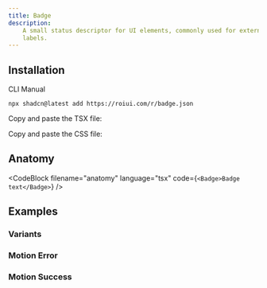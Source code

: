 ```yaml
---
title: Badge
description:
    A small status descriptor for UI elements, commonly used for external links and
    labels.
---
```


<ComponentPreview name="badge-demo" />

## Installation

<InstallationTabs>

<InstallationTabsList>
    <InstallationTabsTrigger value="cli">CLI</InstallationTabsTrigger>
    <InstallationTabsTrigger value="manual">Manual</InstallationTabsTrigger>
</InstallationTabsList>

<InstallationTabsContent value="cli">

```package-install
npx shadcn@latest add https://roiui.com/r/badge.json
```

</InstallationTabsContent>

<InstallationTabsContent value="manual" data-manual="true">

Copy and paste the TSX file:

<ComponentSource
    src="registry/brook/ui/badge/badge.tsx"
    title="components/ui/badge.tsx"
    collapsible={true}
/>

Copy and paste the CSS file:

<ComponentSource
    src="registry/brook/ui/badge/badge.module.css"
    title="components/ui/badge.module.css"
    language="css"
    collapsible={true}
/>

</InstallationTabsContent>

</InstallationTabs>

## Anatomy

<CodeBlock
filename="anatomy"
  language="tsx"
  code={`<Badge>Badge text</Badge>`} />

## Examples

### Variants

<ComponentPreview name="badge-variants" />

### Motion Error

<ComponentPreview name="badge-error-motion" replayButton />

### Motion Success

<ComponentPreview name="badge-success-motion" replayButton />
